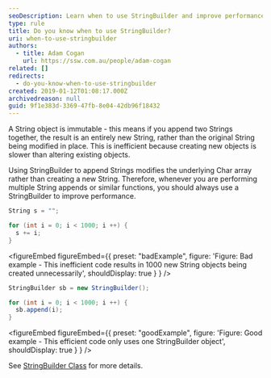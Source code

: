 ```yaml
---
seoDescription: Learn when to use StringBuilder and improve performance by minimizing String object creation and modification.
type: rule
title: Do you know when to use StringBuilder?
uri: when-to-use-stringbuilder
authors:
  - title: Adam Cogan
    url: https://ssw.com.au/people/adam-cogan
related: []
redirects:
  - do-you-know-when-to-use-stringbuilder
created: 2019-01-12T01:08:17.000Z
archivedreason: null
guid: 9f1e383d-3369-47fb-8e04-42db96f18432
---
```


A String object is immutable - this means if you append two Strings together, the result is an entirely new String, rather than the original String being modified in place. This is inefficient because creating new objects is slower than altering existing objects.

Using StringBuilder to append Strings modifies the underlying Char array rather than creating a new String. Therefore, whenever you are performing multiple String appends or similar functions, you should always use a StringBuilder to improve performance.
```cs
String s = "";

for (int i = 0; i < 1000; i ++) {
  s += i;
}
```

<figureEmbed figureEmbed={{
  preset: "badExample",
  figure: 'Figure: Bad example - This inefficient code results in 1000 new String objects being created unnecessarily',
  shouldDisplay: true
} } />


```cs
StringBuilder sb = new StringBuilder();

for (int i = 0; i < 1000; i ++) {
  sb.append(i);
}
```

<figureEmbed figureEmbed={{
  preset: "goodExample",
  figure: 'Figure: Good example - This efficient code only uses one StringBuilder object',
  shouldDisplay: true
} } />


See [StringBuilder Class](https://learn.microsoft.com/en-us/dotnet/api/system.text.stringbuilder?view=net-7.0) for more details.